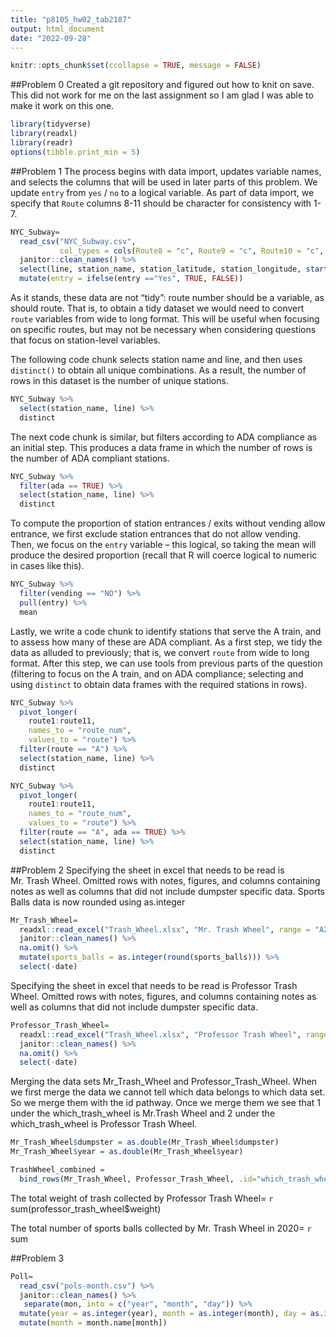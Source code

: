 ```yaml
---
title: "p8105_hw02_tab2187"
output: html_document
date: "2022-09-28"
---
```


```r
knitr::opts_chunk$set(ccollapse = TRUE, message = FALSE)
```
##Problem 0
Created a git repository and figured out how to knit on save. This did not work for me on the last assignment so I am glad I was able to make it work on this one.

```r
library(tidyverse)
library(readxl)
library(readr)
options(tibble.print_min = 5)
```

##Problem 1
The process begins with data import, updates variable names, and selects the columns that will be used in later parts of this problem. We update `entry` from `yes` / `no` to a logical variable. As part of data import, we specify that `Route` columns 8-11 should be character for consistency with 1-7.

```r
NYC_Subway=
  read_csv("NYC_Subway.csv",
           col_types = cols(Route8 = "c", Route9 = "c", Route10 = "c", Route11 = "c")) %>% 
  janitor::clean_names() %>%
  select(line, station_name, station_latitude, station_longitude, starts_with("route"), entry, exit_only, vending, entrance_type, ada) %>% 
  mutate(entry = ifelse(entry =="Yes", TRUE, FALSE))
```

As it stands, these data are not "tidy": route number should be a variable, as should route. That is, to obtain a tidy dataset we would need to convert `route` variables from wide to long format. This will be useful when focusing on specific routes, but may not be necessary when considering questions that focus on station-level variables. 

The following code chunk selects station name and line, and then uses `distinct()` to obtain all unique combinations. As a result, the number of rows in this dataset is the number of unique stations.

```r
NYC_Subway %>% 
  select(station_name, line) %>% 
  distinct
```

The next code chunk is similar, but filters according to ADA compliance as an initial step. This produces a data frame in which the number of rows is the number of ADA compliant stations. 

```r
NYC_Subway %>% 
  filter(ada == TRUE) %>% 
  select(station_name, line) %>% 
  distinct
```

To compute the proportion of station entrances / exits without vending allow entrance, we first exclude station entrances that do not allow vending. Then, we focus on the `entry` variable -- this logical, so taking the mean will produce the desired proportion (recall that R will coerce logical to numeric in cases like this).

```r
NYC_Subway %>% 
  filter(vending == "NO") %>% 
  pull(entry) %>% 
  mean
```

Lastly, we write a code chunk to identify stations that serve the A train, and to assess how many of these are ADA compliant. As a first step, we tidy the data as alluded to previously; that is, we convert `route` from wide to long format. After this step, we can use tools from previous parts of the question (filtering to focus on the A train, and on ADA compliance; selecting and using `distinct` to obtain data frames with the required stations in rows).

```r
NYC_Subway %>% 
  pivot_longer(
    route1:route11,
    names_to = "route_num",
    values_to = "route") %>% 
  filter(route == "A") %>% 
  select(station_name, line) %>% 
  distinct

NYC_Subway %>% 
  pivot_longer(
    route1:route11,
    names_to = "route_num",
    values_to = "route") %>% 
  filter(route == "A", ada == TRUE) %>% 
  select(station_name, line) %>% 
  distinct
```

##Problem 2
Specifying the sheet in excel that needs to be read is Mr. Trash Wheel. Omitted rows with notes, figures, and columns containing notes as well as columns that did not include dumpster specific data. Sports Balls data is now rounded using as.integer

```r
Mr_Trash_Wheel=
  readxl::read_excel("Trash_Wheel.xlsx", "Mr. Trash Wheel", range = "A2:N535") %>% 
  janitor::clean_names() %>% 
  na.omit() %>% 
  mutate(sports_balls = as.integer(round(sports_balls))) %>% 
  select(-date)
```

Specifying the sheet in excel that needs to be read is Professor Trash Wheel. Omitted rows with notes, figures, and columns containing notes as well as columns that did not include dumpster specific data.

```r
Professor_Trash_Wheel=
  readxl::read_excel("Trash_Wheel.xlsx", "Professor Trash Wheel", range = "A2:M97") %>% 
  janitor::clean_names() %>% 
  na.omit() %>% 
  select(-date)
```

Merging the data sets Mr_Trash_Wheel and Professor_Trash_Wheel. When we first merge the data we cannot tell which data belongs to which data set. So we merge them with the id pathway. Once we merge them we see that 1 under the which_trash_wheel is Mr.Trash Wheel and 2 under the which_trash_wheel is Professor Trash Wheel. 

```r
Mr_Trash_Wheel$dumpster = as.double(Mr_Trash_Wheel$dumpster)
Mr_Trash_Wheel$year = as.double(Mr_Trash_Wheel$year)

TrashWheel_combined = 
  bind_rows(Mr_Trash_Wheel, Professor_Trash_Wheel, .id="which_trash_wheel")
```


The total weight of trash collected by Professor Trash Wheel= 
`r` sum(professor_trash_wheel$weight)

The total number of sports balls collected by Mr. Trash Wheel in 2020=
`r` sum

##Problem 3
```r
Poll=
  read_csv("pols-month.csv") %>% 
  janitor::clean_names() %>% 
   separate(mon, into = c("year", "month", "day")) %>% 
  mutate(year = as.integer(year), month = as.integer(month), day = as.integer(day)) %>% 
  mutate(month = month.name[month])
```

